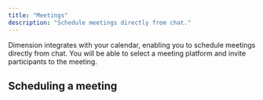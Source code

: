 ```yaml
---
title: "Meetings"
description: "Schedule meetings directly from chat."
---
```


Dimension integrates with your calendar, enabling you to schedule meetings directly from chat. You will be able to select a meeting platform and invite participants to the meeting.

## Scheduling a meeting
